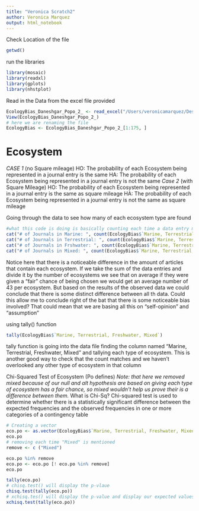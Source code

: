 ```yaml
---
title: "Veronica Scratch2"
author: Veronica Marquez
output: html_notebook
---
```


Check Location of the file
```r
getwd()
```

run the libraries
```r
library(mosaic)
library(readxl)
library(gplots)
library(nhstplot)
```

Read in the Data from the excel file provided
```r
EcologyBias_Daneshgar_Popo_2_ <- read_excel("/Users/veronicamarquez/Desktop/Dr.D Ecology Bias SC/MA321-Daneshgar/EcologyBias.Daneshgar.Popo.xlsx")
View(EcologyBias_Daneshgar_Popo_2_)
# here we are renaming the file
EcologyBias <- EcologyBias_Daneshgar_Popo_2_[1:175, ]
```

# Ecosystem
*CASE 1 * (no Square mileage)
HO: The probability of each Ecosystem being represented in a journal entry is the same
HA: The probability of each Ecosystem being represented in a journal entry is not the same
*Case 2 * (with Square Mileage)
HO: The probability of each Ecosystem being represented in a journal entry is the same as square mileage
HA: The probability of each Ecosystem being represented in a journal entry is not the same as square mileage 


Going through the data to see how many of each ecosystem type are found
```r
#what this code is doing is basically counting each time a data entry matches the "word" we are looking for
cat("# of Journals in Marine: ", count(EcologyBias$`Marine, Terrestrial, Freshwater, Mixed` == "Marine"), "\n")
cat("# of Journals in Terrestrial: ", count(EcologyBias$`Marine, Terrestrial, Freshwater, Mixed` == "Terrestrial"), "\n")
cat("# of Journals in Frshwater: ", count(EcologyBias$`Marine, Terrestrial, Freshwater, Mixed` == "Freshwater"), "\n")
cat("# of Journals in Mixed: ", count(EcologyBias$`Marine, Terrestrial, Freshwater, Mixed` == "Mixed"), "\n")
```
Notice here that there is a noticeable difference in the amount of articles that contain each ecosystem. If we take the sum of the data entries and divide it by the number of ecosystems we see that on average if they were given a "fair" chance of being chosen we would get an average number of 43 per ecosystem. But based on the results of the observed data we could conclude that there is some distinct difference between all th data. Could this allow me to conclude right of the bat that there is some noticeable bias involved? That could mean that we are basing all this on "self-opinion" and "assumption"


using tally() function
```r
tally(EcologyBias$`Marine, Terrestrial, Freshwater, Mixed`)
```
tally function is going into the data file finding the column named "Marine, Terrestrial, Freshwater, Mixed" and tallying each type of ecosystem. This is another good way to check that the count matches and we haven't overlooked any other type of ecosystem in that column



Chi-Squared Test of Ecosystem (Po defines)
*Note: that here we removed mixed because of our null and alt hypothesis are based on giving each type of ecosystem has a fair chance, so mixed wouldn't help us prove their is a difference between them.*
What is Chi-Sq?
Chi-squared test is used to determine whether there is a statistically significant difference between the expected frequencies and the observed frequencies in one or more categories of a contingency table
```r
# Creating a vector
eco.po <- as.vector(EcologyBias$`Marine, Terrestrial, Freshwater, Mixed`)
eco.po
# removing each time "Mixed" is mentioned
remove <- c ("Mixed")

eco.po %in% remove
eco.po <- eco.po [! eco.po %in% remove]
eco.po

tally(eco.po)
# chisq.test() will display the p-vlaue
chisq.test(tally(eco.po))
# xchisq.tes() will display the p-value and display our expected values if it was fair throughout
xchisq.test(tally(eco.po))
```